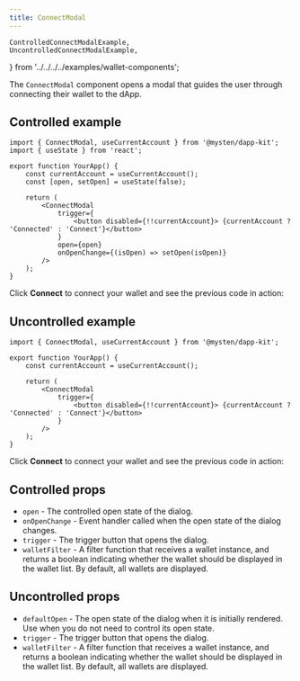 ```yaml
---
title: ConnectModal
---
```


	ControlledConnectModalExample,
	UncontrolledConnectModalExample,
} from '../../../../examples/wallet-components';

The `ConnectModal` component opens a modal that guides the user through connecting their wallet to
the dApp.

## Controlled example

```tsx
import { ConnectModal, useCurrentAccount } from '@mysten/dapp-kit';
import { useState } from 'react';

export function YourApp() {
	const currentAccount = useCurrentAccount();
	const [open, setOpen] = useState(false);

	return (
		<ConnectModal
			trigger={
				<button disabled={!!currentAccount}> {currentAccount ? 'Connected' : 'Connect'}</button>
			}
			open={open}
			onOpenChange={(isOpen) => setOpen(isOpen)}
		/>
	);
}
```

Click **Connect** to connect your wallet and see the previous code in action:

<ControlledConnectModalExample />

## Uncontrolled example

```tsx
import { ConnectModal, useCurrentAccount } from '@mysten/dapp-kit';

export function YourApp() {
	const currentAccount = useCurrentAccount();

	return (
		<ConnectModal
			trigger={
				<button disabled={!!currentAccount}> {currentAccount ? 'Connected' : 'Connect'}</button>
			}
		/>
	);
}
```

Click **Connect** to connect your wallet and see the previous code in action:

<UncontrolledConnectModalExample />

## Controlled props

- `open` - The controlled open state of the dialog.
- `onOpenChange` - Event handler called when the open state of the dialog changes.
- `trigger` - The trigger button that opens the dialog.
- `walletFilter` - A filter function that receives a wallet instance, and returns a boolean
  indicating whether the wallet should be displayed in the wallet list. By default, all wallets are
  displayed.

## Uncontrolled props

- `defaultOpen` - The open state of the dialog when it is initially rendered. Use when you do not
  need to control its open state.
- `trigger` - The trigger button that opens the dialog.
- `walletFilter` - A filter function that receives a wallet instance, and returns a boolean
  indicating whether the wallet should be displayed in the wallet list. By default, all wallets are
  displayed.
